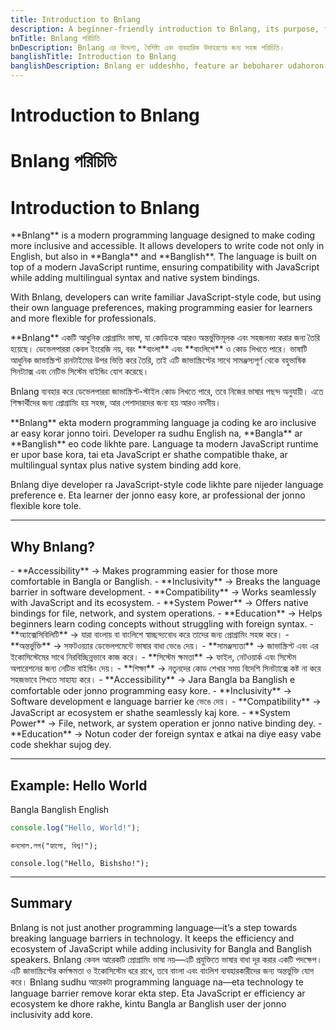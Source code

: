 ```yaml
---
title: Introduction to Bnlang
description: A beginner-friendly introduction to Bnlang, its purpose, features, and usage examples.
bnTitle: Bnlang পরিচিতি
bnDescription: Bnlang এর উদ্দেশ্য, বৈশিষ্ট্য এবং ব্যবহারিক উদাহরণের জন্য সহজ পরিচিতি।
banglishTitle: Introduction to Bnlang
banglishDescription: Bnlang er uddeshho, feature ar beboharer udahoron niye ekta easy porichiti.
---
```


# <I18nEnglish>Introduction to Bnlang</I18nEnglish>
# <I18nBangla>Bnlang পরিচিতি</I18nBangla>
# <I18nBanglish>Introduction to Bnlang</I18nBanglish>

<I18nEnglish>
**Bnlang** is a modern programming language designed to make coding more inclusive and accessible.  
It allows developers to write code not only in English, but also in **Bangla** and **Banglish**.  
The language is built on top of a modern JavaScript runtime, ensuring compatibility with JavaScript while adding multilingual syntax and native system bindings.

With Bnlang, developers can write familiar JavaScript-style code, but using their own language preferences, making programming easier for learners and more flexible for professionals.
</I18nEnglish>

<I18nBangla>
**Bnlang** একটি আধুনিক প্রোগ্রামিং ভাষা, যা কোডিংকে আরও অন্তর্ভুক্তিমূলক এবং সহজলভ্য করার জন্য তৈরি হয়েছে।  
ডেভেলপাররা কেবল ইংরেজি নয়, বরং **বাংলা** এবং **বাংলিশে** ও কোড লিখতে পারে।  
ভাষাটি আধুনিক জাভাস্ক্রিপ্ট রানটাইমের উপর ভিত্তি করে তৈরি, তাই এটি জাভাস্ক্রিপ্টের সাথে সামঞ্জস্যপূর্ণ থেকে বহুভাষিক সিনট্যাক্স এবং নেটিভ সিস্টেম বাইন্ডিং যোগ করেছে।

Bnlang ব্যবহার করে ডেভেলপাররা জাভাস্ক্রিপ্ট-স্টাইল কোড লিখতে পারে, তবে নিজের ভাষার পছন্দ অনুযায়ী। এতে শিক্ষার্থীদের জন্য প্রোগ্রামিং হয় সহজ, আর পেশাদারদের জন্য হয় আরও নমনীয়।
</I18nBangla>

<I18nBanglish>
**Bnlang** ekta modern programming language ja coding ke aro inclusive ar easy korar jonno toiri.  
Developer ra sudhu English na, **Bangla** ar **Banglish** eo code likhte pare.  
Language ta modern JavaScript runtime er upor base kora, tai eta JavaScript er shathe compatible thake, ar multilingual syntax plus native system binding add kore.

Bnlang diye developer ra JavaScript-style code likhte pare nijeder language preference e. Eta learner der jonno easy kore, ar professional der jonno flexible kore tole.
</I18nBanglish>

---

## Why Bnlang?

<I18nEnglish>
- **Accessibility** → Makes programming easier for those more comfortable in Bangla or Banglish.  
- **Inclusivity** → Breaks the language barrier in software development.  
- **Compatibility** → Works seamlessly with JavaScript and its ecosystem.  
- **System Power** → Offers native bindings for file, network, and system operations.  
- **Education** → Helps beginners learn coding concepts without struggling with foreign syntax.
</I18nEnglish>

<I18nBangla>
- **অ্যাক্সেসিবিলিটি** → যারা বাংলায় বা বাংলিশে স্বাচ্ছন্দ্যবোধ করে তাদের জন্য প্রোগ্রামিং সহজ করে।  
- **অন্তর্ভুক্তি** → সফটওয়্যার ডেভেলপমেন্টে ভাষার বাধা ভেঙে দেয়।  
- **সামঞ্জস্যতা** → জাভাস্ক্রিপ্ট এবং এর ইকোসিস্টেমের সাথে নিরবিচ্ছিন্নভাবে কাজ করে।  
- **সিস্টেম ক্ষমতা** → ফাইল, নেটওয়ার্ক এবং সিস্টেম অপারেশনের জন্য নেটিভ বাইন্ডিং দেয়।  
- **শিক্ষা** → নতুনদের কোড শেখার সময় বিদেশি সিনট্যাক্সে কষ্ট না করে সহজভাবে শিখতে সাহায্য করে।
</I18nBangla>

<I18nBanglish>
- **Accessibility** → Jara Bangla ba Banglish e comfortable oder jonno programming easy kore.  
- **Inclusivity** → Software development e language barrier ke ভেঙে দেয়।  
- **Compatibility** → JavaScript ar ecosystem er shathe seamlessly kaj kore.  
- **System Power** → File, network, ar system operation er jonno native binding dey.  
- **Education** → Notun coder der foreign syntax e atkai na diye easy vabe code shekhar sujog dey.
</I18nBanglish>

---

## Example: Hello World

<Tabs defaultValue="bangla" className="w-full">
  <TabsList>
    <TabsTrigger value="bangla">Bangla</TabsTrigger>
    <TabsTrigger value="banglish">Banglish</TabsTrigger>
    <TabsTrigger value="english">English</TabsTrigger>
  </TabsList>

  <TabsContent value="english">

```js
console.log("Hello, World!");
```
  </TabsContent>

  <TabsContent value="bangla">

```bnl
কনসোল.লগ("হ্যালো, বিশ্ব!");
```
  </TabsContent>

  <TabsContent value="banglish">

```bnl
console.log("Hello, Bishsho!");
```
  </TabsContent>
</Tabs>

---

## Summary

<I18nEnglish>
Bnlang is not just another programming language—it’s a step towards breaking language barriers in technology.  
It keeps the efficiency and ecosystem of JavaScript while adding inclusivity for Bangla and Banglish speakers.
</I18nEnglish>

<I18nBangla>
Bnlang কেবল আরেকটি প্রোগ্রামিং ভাষা নয়—এটি প্রযুক্তিতে ভাষার বাধা দূর করার একটি পদক্ষেপ।  
এটি জাভাস্ক্রিপ্টের কর্মক্ষমতা ও ইকোসিস্টেম ধরে রাখে, তবে বাংলা এবং বাংলিশ ব্যবহারকারীদের জন্য অন্তর্ভুক্তি যোগ করে।
</I18nBangla>

<I18nBanglish>
Bnlang sudhu আরেকটা programming language na—eta technology te language barrier remove korar ekta step.  
Eta JavaScript er efficiency ar ecosystem ke dhore rakhe, kintu Bangla ar Banglish user der jonno inclusivity add kore.
</I18nBanglish>
